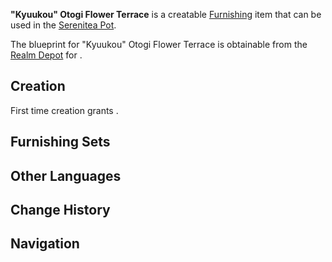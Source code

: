 {{Furnishing Infobox
|id             = 374110
|image          = Item Kyuukou Otogi Flower Terrace.png
|category       = Outdoor Furnishing
|subcategory    = Fence
|rarity         = 3
|adeptal_energy = 60
|description    = Three layers of flower beds that are placed vertically and diagonally. The type and density of flowers planted in each layer, the way the root system is pruned, the thickness of the soil used, the degree of compactness and moisture are all strictly regulated.<br />Only craftsmen who have been practicing ikebana for many years can accurately control these details, so that the flowers in the flower bed can maintain their color and fragrance for a long time.
|blueprint      = [[Realm Depot]]
|load           = 65
|reduced_load   = 65
}}
'''"Kyuukou" Otogi Flower Terrace''' is a creatable [[Furnishing]] item that can be used in the [[Serenitea Pot]].

The blueprint for "Kyuukou" Otogi Flower Terrace is obtainable from the [[Realm Depot]] for {{Item|Realm Currency|24|x=160}}.

==Creation==
First time creation grants {{Item|Trust|24|x=60}}.
{{Recipe
|type = Creation
|time = 14h
|Otogi Wood = 8
|sort = Otogi Wood
}}

==Furnishing Sets==
{{Craft Usage}}

==Other Languages==
{{Other Languages
|en      = "Kyuukou" Otogi Flower Terrace
|zhs     = 御伽木纵置「久香」花坛
|zhs_rm  = Yùjiā Mù Zòng Zhì "Jiǔ Xiāng" Huātán
|zht     = 御伽木縱置「久香」花壇
|zht_rm  = Yùjiā Mù Zòng Zhì "Jiǔ Xiāng" Huātán
|zh_tl   = 
|ja      = 御伽の縦置き「久香」花壇
|ja_rm   = Otogi no Tateoki "Kyuukou" Kadan{{Assumed}}
|ja_tl   = 
|ko      = 오토기나무 「오랜 향기」 화단
|ko_rm   = Otoginamu "Oraen Hyanggi" Hwadan
|ko_tl   = Otogi Tree "Old Scent" Bed
|es      = Macizo floral de madera de murmurador: Fragancia persistente
|es_tl   = Wisperer's Wooden Flower-Bed: Persistent Fragance
|fr      = Jardinière « Kyuukou » en bois de dulcinier
|fr_tl   = "Kyuukou" {{Lexicon|Otogi|fr}} Wood Planter
|ru      = Цветочная терраса из отоги «Кюуко»
|ru_tl   = 
|th      = กระถางดอกไม้แนวตั้ง "Kyuukou" ไม้ Otogi
|th_rm   = Krathang Dokmai Naeo Tang "Kyuukou" Mai Otogi
|th_tl   = 
|vi      = Bồn Hoa Otogi "Kyuukou"
|vi_tl   = Otogi Flower Tub "Kyuukou"
|de      = Blumenbeet „Kyuukou“ aus Otogi-Holz
|de_tl   = Flower Bed "Kyuukou" out of Otogi Wood
|id      = Taman Bunga "Kyuukou" dari Otogi
|id_tl   = Flower Garden "Kyuukou" from Otogi
|pt      = Canteiro de Flores Vertical de Madeira Otogi "Fragrância Duradoura"
|pt_tl   = 
}}

==Change History==
{{Change History|2.2}}

==Navigation==
{{Furnishing Navbox/Exterior|Outdoor Furnishing}}